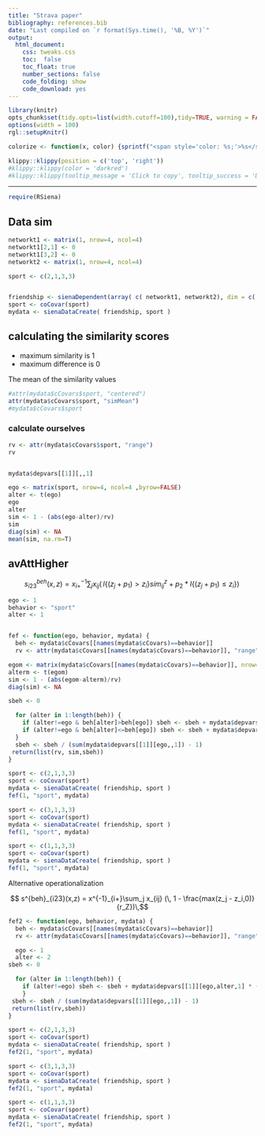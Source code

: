 ```yaml
---
title: "Strava paper"
bibliography: references.bib
date: "Last compiled on `r format(Sys.time(), '%B, %Y')`"
output: 
  html_document:
    css: tweaks.css
    toc:  false
    toc_float: true
    number_sections: false
    code_folding: show
    code_download: yes
---
```


```r
library(knitr)
opts_chunk$set(tidy.opts=list(width.cutoff=100),tidy=TRUE, warning = FALSE, results="hold", message = FALSE,comment = "#>", cache=TRUE, class.source=c("test"), class.output=c("test2"))
options(width = 100)
rgl::setupKnitr()

colorize <- function(x, color) {sprintf("<span style='color: %s;'>%s</span>", color, x) }

```

```r
klippy::klippy(position = c('top', 'right'))
#klippy::klippy(color = 'darkred')
#klippy::klippy(tooltip_message = 'Click to copy', tooltip_success = 'Done')
```

----  

```r
require(RSiena)
```

## Data sim

```r
networkt1 <- matrix(1, nrow=4, ncol=4)
networkt1[2,1] <- 0
networkt1[3,2] <- 0
networkt2 <- matrix(1, nrow=4, ncol=4)

sport <- c(2,1,3,3)


friendship <- sienaDependent(array( c( networkt1, networkt2), dim = c( 4,4,2 ) ) )
sport <- coCovar(sport)
mydata <- sienaDataCreate( friendship, sport )


```
## calculating the similarity scores

- maximum similarity is 1  
- maximum difference is 0  

The mean of the similarity values
```r

#attr(mydata$cCovars$sport, "centered")
attr(mydata$cCovars$sport, "simMean")
#mydata$cCovars$sport
```

### calculate ourselves

```r
rv <- attr(mydata$cCovars$sport, "range")
rv


mydata$depvars[[1]][,,1]

ego <- matrix(sport, nrow=4, ncol=4 ,byrow=FALSE)
alter <- t(ego)
ego
alter
sim <- 1 - (abs(ego-alter)/rv)
sim
diag(sim) <- NA
mean(sim, na.rm=T)

```

## avAttHigher

$$ s^{beh}_{i23}(x,z) = x^{-1}_{i+}\sum_j x_{ij} (\, I \{ (z_j + p_1)>z_i \} sim^z_{ij} + p_2*I \{ (z_j + p_1) \le z_i \} )\,$$

```r

ego <- 1
behavior <- "sport"
alter <- 1


fef <- function(ego, behavior, mydata) {
  beh <- mydata$cCovars[[names(mydata$cCovars)==behavior]]
  rv <- attr(mydata$cCovars[[names(mydata$cCovars)==behavior]], "range") 

egom <- matrix(mydata$cCovars[[names(mydata$cCovars)==behavior]], nrow=4, ncol=4 ,byrow=FALSE)
alterm <- t(egom)
sim <- 1 - (abs(egom-alterm)/rv)
diag(sim) <- NA

sbeh <- 0 

  for (alter in 1:length(beh)) {
    if (alter!=ego & beh[alter]>beh[ego]) sbeh <- sbeh + mydata$depvars[[1]][ego,alter,1] * sim[alter,ego] 
    if (alter!=ego & beh[alter]<=beh[ego]) sbeh <- sbeh + mydata$depvars[[1]][ego,alter,1] 
  }
  sbeh <- sbeh / (sum(mydata$depvars[[1]][ego,,1]) - 1)
 return(list(rv, sim,sbeh))
}
```

```r

sport <- c(2,1,3,3)
sport <- coCovar(sport)
mydata <- sienaDataCreate( friendship, sport )
fef(1, "sport", mydata)

sport <- c(3,1,3,3)
sport <- coCovar(sport)
mydata <- sienaDataCreate( friendship, sport )
fef(1, "sport", mydata)

sport <- c(1,1,3,3)
sport <- coCovar(sport)
mydata <- sienaDataCreate( friendship, sport )
fef(1, "sport", mydata)

```

Alternative operationalization

$$  s^{beh}_{i23}(x,z) = x^{-1}_{i+}\sum_j x_{ij} (\, 1 - \frac{max(z_j - z_i,0)}{r_Z})\,$$


```r

fef2 <- function(ego, behavior, mydata) {
  beh <- mydata$cCovars[[names(mydata$cCovars)==behavior]]
  rv <- attr(mydata$cCovars[[names(mydata$cCovars)==behavior]], "range") 

  ego <- 1
  alter <- 2
sbeh <- 0 

  for (alter in 1:length(beh)) {
    if (alter!=ego) sbeh <- sbeh + mydata$depvars[[1]][ego,alter,1] * (1 - max(beh[alter] - beh[ego],0)/rv)
    }
 sbeh <- sbeh / (sum(mydata$depvars[[1]][ego,,1]) - 1)
 return(list(rv,sbeh))
}
```


```r

sport <- c(2,1,3,3)
sport <- coCovar(sport)
mydata <- sienaDataCreate( friendship, sport )
fef2(1, "sport", mydata)

sport <- c(3,1,3,3)
sport <- coCovar(sport)
mydata <- sienaDataCreate( friendship, sport )
fef2(1, "sport", mydata)

sport <- c(1,1,3,3)
sport <- coCovar(sport)
mydata <- sienaDataCreate( friendship, sport )
fef2(1, "sport", mydata)

```
